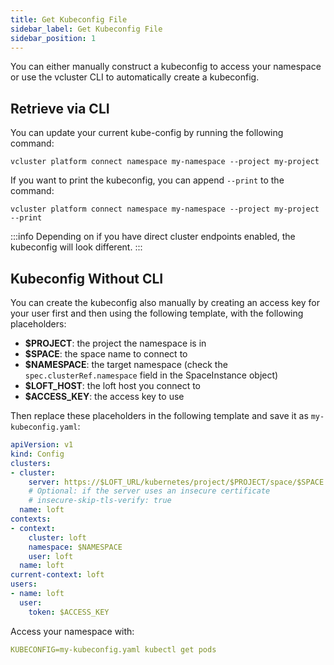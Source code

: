 ```yaml
---
title: Get Kubeconfig File
sidebar_label: Get Kubeconfig File
sidebar_position: 1
---
```


You can either manually construct a kubeconfig to access your namespace or use the vcluster CLI to automatically create a kubeconfig.

## Retrieve via CLI

You can update your current kube-config by running the following command:

```
vcluster platform connect namespace my-namespace --project my-project
```

If you want to print the kubeconfig, you can append `--print` to the command:

```
vcluster platform connect namespace my-namespace --project my-project --print
```

:::info
Depending on if you have direct cluster endpoints enabled, the kubeconfig will look different.
:::

## Kubeconfig Without CLI

You can create the kubeconfig also manually by creating an access key for your user first and then using the following template, with the following placeholders:

* **$PROJECT**: the project the namespace is in
* **$SPACE**: the space name to connect to
* **$NAMESPACE**: the target namespace (check the `spec.clusterRef.namespace` field in the SpaceInstance object)
* **$LOFT_HOST**: the loft host you connect to
* **$ACCESS_KEY**: the access key to use

Then replace these placeholders in the following template and save it as `my-kubeconfig.yaml`:

```yaml
apiVersion: v1
kind: Config
clusters:
- cluster:
    server: https://$LOFT_URL/kubernetes/project/$PROJECT/space/$SPACE
    # Optional: if the server uses an insecure certificate
    # insecure-skip-tls-verify: true
  name: loft
contexts:
- context:
    cluster: loft
    namespace: $NAMESPACE
    user: loft
  name: loft
current-context: loft
users:
- name: loft
  user:
    token: $ACCESS_KEY
```

Access your namespace with:

```yaml
KUBECONFIG=my-kubeconfig.yaml kubectl get pods
```
